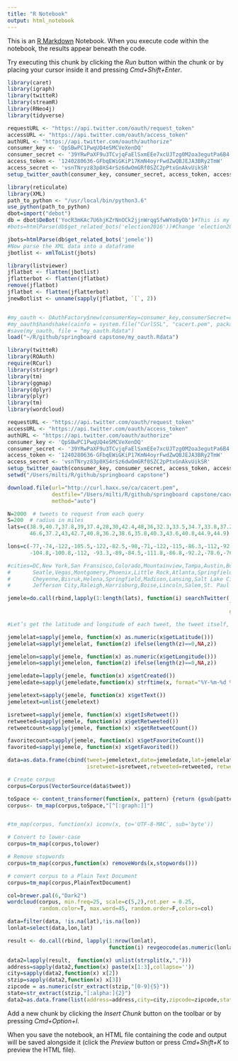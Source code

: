 ```yaml
---
title: "R Notebook"
output: html_notebook
---
```


This is an [R Markdown](http://rmarkdown.rstudio.com) Notebook. When you execute code within the notebook, the results appear beneath the code. 

Try executing this chunk by clicking the *Run* button within the chunk or by placing your cursor inside it and pressing *Cmd+Shift+Enter*. 

```r
library(caret)
library(igraph)
library(twitteR)
library(streamR)
library(RNeo4j)
library(tidyverse)

requestURL <- "https://api.twitter.com/oauth/request_token"
accessURL <- "https://api.twitter.com/oauth/access_token"
authURL <- "https://api.twitter.com/oauth/authorize"
consumer_key <- 'QpSBwPC1PwqUQ4eSMCVeXenDQ'
consumer_secret <- '39YRwPaXF9u3TCvjqFaElSxmEEe7xcUJTzg0M2oa3egutPa6B4'
access_token <- '1240280636-GFbqEWiGKiP17KmN4oyrFwdZwQBJEJA3BRy2TmW'
access_secret <- 'vsnTNryz83p0XS4rSz6dwOmGRf0SZC2pPtxGnAkvUikSR'
setup_twitter_oauth(consumer_key, consumer_secret, access_token, access_secret)

library(reticulate)
library(XML)
path_to_python <- "/usr/local/bin/python3.6"
use_python(path_to_python)
dbot=import("debot")
db = dbot$DeBot('YocR3mKAc7U6hjKZrNnOCk2jjnWrqgSfwWYo8yOb')#This is my API key
#bots=htmlParse(db$get_related_bots('election2016'))#Change 'election2016' to any other topic of your interest

jbots=htmlParse(db$get_related_bots('jemele'))
#Now parse the XML data into a dataframe
jbotlist <- xmlToList(jbots)

library(listviewer)
jflatbot <- flatten(jbotlist)
jflatterbot <- flatten(jflatbot)
remove(jflatbot)
jflatbot <- flatten(jflatterbot)
jnewBotlist <- unname(sapply(jflatbot, `[`, 2))


#my_oauth <- OAuthFactory$new(consumerKey=consumer_key,consumerSecret=consumer_secret, requestURL=requestURL, accessURL=accessURL, authURL=authURL)
#my_oauth$handshake(cainfo = system.file("CurlSSL", "cacert.pem", package = "RCurl"))
#save(my_oauth, file = "my_oauth.Rdata")
load("~/R/github/springboard capstone/my_oauth.Rdata")


```

```r
library(twitteR)
library(ROAuth)
require(RCurl)
library(stringr)
library(tm)
library(ggmap)
library(dplyr)
library(plyr)
library(tm)
library(wordcloud)

requestURL <- "https://api.twitter.com/oauth/request_token"
accessURL <- "https://api.twitter.com/oauth/access_token"
authURL <- "https://api.twitter.com/oauth/authorize"
consumer_key <- 'QpSBwPC1PwqUQ4eSMCVeXenDQ'
consumer_secret <- '39YRwPaXF9u3TCvjqFaElSxmEEe7xcUJTzg0M2oa3egutPa6B4'
access_token <- '1240280636-GFbqEWiGKiP17KmN4oyrFwdZwQBJEJA3BRy2TmW'
access_secret <- 'vsnTNryz83p0XS4rSz6dwOmGRf0SZC2pPtxGnAkvUikSR'
setup_twitter_oauth(consumer_key, consumer_secret, access_token, access_secret)
setwd("/Users/milti/R/github/springboard capstone")

download.file(url="http://curl.haxx.se/ca/cacert.pem",
              destfile="/Users/milti/R/github/springboard capstone/cacert.pem",
              method="auto")

```

```r
N=2000  # tweets to request from each query
S=200  # radius in miles
lats=c(38.9,40.7,37.8,39,37.4,28,30,42.4,48,36,32.3,33.5,34.7,33.8,37.2,41.2,46.8,
       46.6,37.2,43,42.7,40.8,36.2,38.6,35.8,40.3,43.6,40.8,44.9,44.9)

lons=c(-77,-74,-122,-105.5,-122,-82.5,-98,-71,-122,-115,-86.3,-112,-92.3,-84.4,-93.3,
       -104.8,-100.8,-112, -93.3,-89,-84.5,-111.8,-86.8,-92.2,-78.6,-76.8,-116.2,-98.7,-123,-93)

#cities=DC,New York,San Fransisco,Colorado,Mountainview,Tampa,Austin,Boston,
#       Seatle,Vegas,Montgomery,Phoenix,Little Rock,Atlanta,Springfield,
#       Cheyenne,Bisruk,Helena,Springfield,Madison,Lansing,Salt Lake City,Nashville
#       Jefferson City,Raleigh,Harrisburg,Boise,Lincoln,Salem,St. Paul

jemele=do.call(rbind,lapply(1:length(lats), function(i) searchTwitter('jemele+hill',
                                                                      lang="en",n=N,resultType="recent",
                                                                      geocode=paste(lats[i],lons[i],paste0(S,"mi"),sep=","))))

#Let’s get the latitude and longitude of each tweet, the tweet itself, how many times it was re-twitted and favorited, the date and time it was twitted, etc.

jemelelat=sapply(jemele, function(x) as.numeric(x$getLatitude()))
jemelelat=sapply(jemelelat, function(z) ifelse(length(z)==0,NA,z))  

jemelelon=sapply(jemele, function(x) as.numeric(x$getLongitude()))
jemelelon=sapply(jemelelon, function(z) ifelse(length(z)==0,NA,z))  

jemeledate=lapply(jemele, function(x) x$getCreated())
jemeledate=sapply(jemeledate,function(x) strftime(x, format="%Y-%m-%d %H:%M:%S",tz = "UTC"))

jemeletext=sapply(jemele, function(x) x$getText())
jemeletext=unlist(jemeletext)

isretweet=sapply(jemele, function(x) x$getIsRetweet())
retweeted=sapply(jemele, function(x) x$getRetweeted())
retweetcount=sapply(jemele, function(x) x$getRetweetCount())

favoritecount=sapply(jemele, function(x) x$getFavoriteCount())
favorited=sapply(jemele, function(x) x$getFavorited())

data=as.data.frame(cbind(tweet=jemeletext,date=jemeledate,lat=jemelelat,lon=jemelelon,
                         isretweet=isretweet,retweeted=retweeted, retweetcount=retweetcount,favoritecount=favoritecount,favorited=favorited))

# Create corpus
corpus=Corpus(VectorSource(data$tweet))

toSpace <- content_transformer(function(x, pattern) {return (gsub(pattern," ", x))})
corpus<- tm_map(corpus,toSpace,"[^[:graph:]]")


#tm_map(corpus, function(x) iconv(x, to='UTF-8-MAC', sub='byte'))

# Convert to lower-case
corpus=tm_map(corpus,tolower)

# Remove stopwords
corpus=tm_map(corpus,function(x) removeWords(x,stopwords()))

# convert corpus to a Plain Text Document
corpus=tm_map(corpus,PlainTextDocument)

col=brewer.pal(6,"Dark2")
wordcloud(corpus, min.freq=25, scale=c(5,2),rot.per = 0.25,
          random.color=T, max.word=45, random.order=F,colors=col)

data=filter(data, !is.na(lat),!is.na(lon))
lonlat=select(data,lon,lat)

result <- do.call(rbind, lapply(1:nrow(lonlat),
                                function(i) revgeocode(as.numeric(lonlat[i,1:2]))))

data2=lapply(result,  function(x) unlist(strsplit(x,",")))
address=sapply(data2,function(x) paste(x[1:3],collapse=''))
city=sapply(data2,function(x) x[2])
stzip=sapply(data2,function(x) x[3])
zipcode = as.numeric(str_extract(stzip,"[0-9]{5}"))   
state=str_extract(stzip,"[:alpha:]{2}")
data2=as.data.frame(list(address=address,city=city,zipcode=zipcode,state=state))

```

Add a new chunk by clicking the *Insert Chunk* button on the toolbar or by pressing *Cmd+Option+I*.

When you save the notebook, an HTML file containing the code and output will be saved alongside it (click the *Preview* button or press *Cmd+Shift+K* to preview the HTML file).
